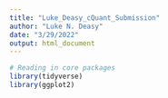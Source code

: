 ```yaml
---
title: "Luke_Deasy_cQuant_Submission"
author: "Luke N. Deasy"
date: "3/29/2022"
output: html_document
---
```


```r
# Reading in core packages
library(tidyverse)
library(ggplot2)
```

